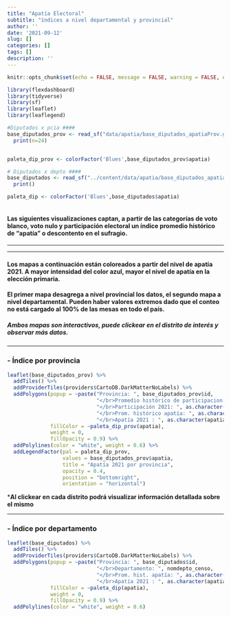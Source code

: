 ```yaml
---
title: "Apatía Electoral"
subtitle: "índices a nivel departamental y provincial"
author: ''
date: '2021-09-12'
slug: []
categories: []
tags: []
description: ''
---
```


```r
knitr::opts_chunk$set(echo = FALSE, message = FALSE, warning = FALSE, error = FALSE)

library(flexdashboard)
library(tidyverse)
library(sf)
library(leaflet)
library(leaflegend)

#Diputados x pcia ####
base_diputados_prov <- read_sf("data/apatia/base_diputados_apatiaProv.geojson") %>%
  print(n=24)


paleta_dip_prov <- colorFactor('Blues',base_diputados_prov$apatia)

# Diputados x depto ####
base_diputados <- read_sf("../content/data/apatia/base_diputados_apatia.geojson") %>%
  print()

paleta_dip <- colorFactor('Blues',base_diputados$apatia)
 
```


#### **Las siguientes visualizaciones captan, a partir de las categorías de voto blanco, voto nulo y participación electoral un índice promedio histórico de "apatía" o descontento en el sufragio.**

-----------

```{=html }
<div class="flourish-embed flourish-table" data-src="visualisation/7252127"><script src="https://public.flourish.studio/resources/embed.js"></script></div>
```

------------

#### **Los mapas a continuación están coloreados a partir del nivel de apatía 2021. A mayor intensidad del color azul, mayor el nivel de apatía en la elección primaria.**

#### **El primer mapa desagrega a nivel provincial los datos, el segundo mapa a nivel departamental. Pueden haber valores extremos dado que el conteo no está cargado al 100% de las mesas en todo el país.**

##### **Ambos mapas son interactivos, puede clickear en el distrito de interés y observar más datos.**

------------

### -   **Índice por provincia**


```r

leaflet(base_diputados_prov) %>%
  addTiles() %>%
  addProviderTiles(providers$CartoDB.DarkMatterNoLabels) %>%
  addPolygons(popup = ~paste("Provincia: ", base_diputados_prov$id,
                             "</br>Promedio histórico de participacion: ", as.character(promedio_participacion),
                             "</br>Participación 2021: ", as.character(participacion),
                             "</br>Prom. histórico apatía: ", as.character(promedio_apatia),
                             "</br>Apatía 2021 : ", as.character(apatia)),
              fillColor = ~paleta_dip_prov(apatia),
              weight = 0,
              fillOpacity = 0.9) %>%
  addPolylines(color = "white", weight = 0.6) %>%
  addLegendFactor(pal = paleta_dip_prov,
                  values = base_diputados_prov$apatia,
                  title = "Apatía 2021 por provincia",
                  opacity = 0.4,
                  position = "bottomright",
                  orientation = "horizontal")


```

 ***Al clickear en cada distrito podrá visualizar información detallada sobre el mismo** 



---------

### -   **Índice por departamento**


```r
leaflet(base_diputados) %>%
  addTiles() %>%
  addProviderTiles(providers$CartoDB.DarkMatterNoLabels) %>%
  addPolygons(popup = ~paste("Provincia: ", base_diputados$id,
                             "</br>Departamento: ", nomdepto_censo,
                             "</br>Prom. hist. apatía: ", as.character(promedio_apatia),
                             "</br>Apatía 2021 : ", as.character(apatia)),
              fillColor = ~paleta_dip(apatia),
              weight = 0,
              fillOpacity = 0.9) %>%
  addPolylines(color = "white", weight = 0.6)

```
